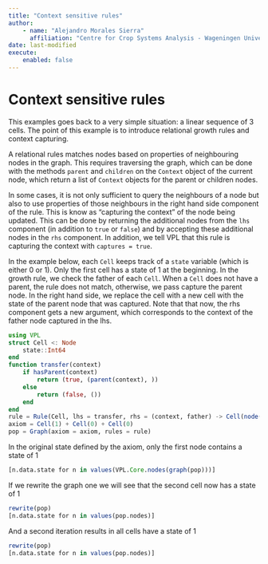 ```yaml
---
title: "Context sensitive rules"
author: 
    - name: "Alejandro Morales Sierra"
      affiliation: "Centre for Crop Systems Analysis - Wageningen University"
date: last-modified
execute: 
    enabled: false
---
```


# Context sensitive rules

This examples goes back to a very simple situation: a linear sequence of 3 cells. The point of this example is to introduce relational growth rules and context capturing.

A relational rules matches nodes based on properties of neighbouring nodes in the graph. This requires traversing the graph, which can be done with the methods `parent` and `children` on the `Context` object of the current node, which return a list of `Context` objects for the parent or children nodes.

In some cases, it is not only sufficient to query the neighbours of a node but also to use properties of those neighbours in the right hand side component of the rule. This is know as "capturing the context" of the node being updated. This can be done by returning the additional nodes from the `lhs` component (in addition to `true` or `false`) and by accepting these additional nodes in the `rhs` component. In addition, we tell VPL that this rule is capturing the context with `captures = true`.

In the example below, each `Cell` keeps track of a `state` variable (which is either 0 or 1). Only the first cell has a state of 1 at the beginning. In the growth rule, we check the father of each `Cell`. When a `Cell` does not have a parent, the rule does not match, otherwise, we pass capture the parent node. In the right hand side, we replace the cell with a new cell with the state of the parent node that was captured. Note that that now, the rhs component gets a new argument, which corresponds to the context of the father node captured in the lhs.

```julia
using VPL
struct Cell <: Node
    state::Int64
end
function transfer(context)
    if hasParent(context)
        return (true, (parent(context), ))
    else
        return (false, ())
    end
end
rule = Rule(Cell, lhs = transfer, rhs = (context, father) -> Cell(node(father).state), captures = true)
axiom = Cell(1) + Cell(0) + Cell(0)
pop = Graph(axiom = axiom, rules = rule)
```

In the original state defined by the axiom, only the first node contains a state of 1

```julia
[n.data.state for n in values(VPL.Core.nodes(graph(pop)))]
```

If we rewrite the graph one we will see that the second cell now has a state of 1

```julia
rewrite(pop)
[n.data.state for n in values(pop.nodes)]
```

And a second iteration results in all cells have a state of 1

```julia
rewrite(pop)
[n.data.state for n in values(pop.nodes)]
```